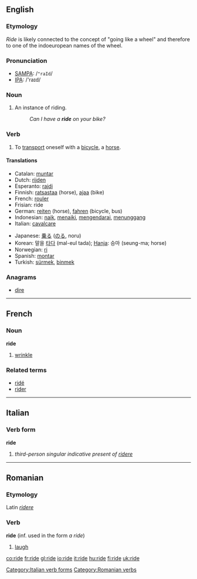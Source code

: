==English==

=== Etymology ===
''Ride'' is likely connected to the concept of "going like a wheel" and therefore to one of the indoeuropean names of the wheel.


=== Pronunciation ===
*[[w:SAMPA|SAMPA]]: /<tt>"raId</tt>/
*[[w:IPA|IPA]]: /'raɪd/

===Noun===
{{en-noun|ride|rides}}
#An instance of riding.
#:''Can I have a '''ride''' on your bike?''

=== Verb ===
{{irregverb|'''to ride'''|'''[[rides]]'''|'''[[rode]]'''|'''[[ridden]]'''|'''[[riding]]'''}}
# To [[transport]] oneself with a [[bicycle]], a [[horse]].

==== Translations ====
{{top}}
*Catalan: [[muntar]]
*Dutch: [[rijden]]
*Esperanto: [[rajdi]]
*Finnish: [[ratsastaa]] (horse), [[ajaa]] (bike)
*French: [[rouler]]
*Frisian: ride
*German: [[reiten]] (horse), [[fahren]] (bicycle, bus)
*Indonesian: [[naik]], [[naik|menaiki]], [[kendara|mengendarai]], [[tunggang|menunggang]]
*Italian: [[cavalcare]]
{{mid}}
*Japanese: [[乗る]] ([[のる]], noru)
*Korean: 말을 [[타다]] (mal-eul tada); [[Hanja]]: 승마 (seung-ma; horse)
*Norwegian: [[ri]]
*Spanish: [[montar]]
*Turkish: [[sürmek]], [[binmek]]
{{bottom}}

===Anagrams===
*[[dire]]

----

==French==
===Noun===
'''ride''' {{f}}

# [[wrinkle]]

===Related terms===
*[[ridé]]
*[[rider]]

----

==Italian==
===Verb form===
'''ride'''

# ''third-person singular indicative present of [[ridere]]''

[[Category:Italian verb forms]]

----

==Romanian==
===Etymology===
Latin ''[[ridere]]''
===Verb===
'''ride''' (inf. used in the form ''a ride'')

# [[laugh]]

[[Category:Romanian verbs]]

[[co:ride]]
[[fr:ride]]
[[gl:ride]]
[[io:ride]]
[[it:ride]]
[[hu:ride]]
[[fi:ride]]
[[uk:ride]]